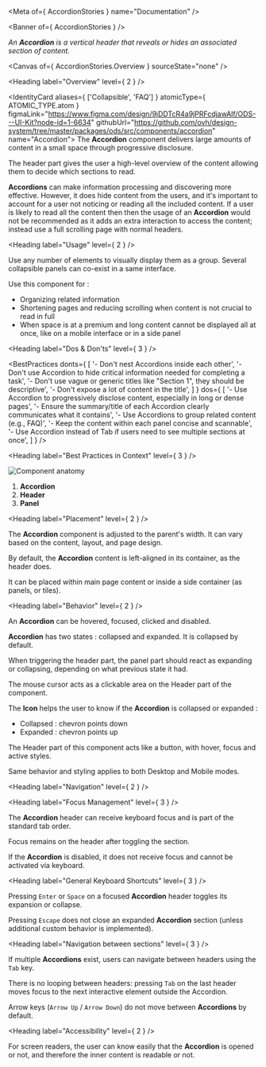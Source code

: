 
<Meta of={ AccordionStories } name="Documentation" />

<Banner of={ AccordionStories } />

_An **Accordion** is a vertical header that reveals or hides an associated section of content._

<Canvas of={ AccordionStories.Overview } sourceState="none" />

<Heading label="Overview" level={ 2 } />

<IdentityCard aliases={ ['Collapsible', 'FAQ'] }
              atomicType={ ATOMIC_TYPE.atom }
              figmaLink="https://www.figma.com/design/9jDDTcR4a9jPRFcdjawAlf/ODS---UI-Kit?node-id=1-6634"
              githubUrl="https://github.com/ovh/design-system/tree/master/packages/ods/src/components/accordion"
              name="Accordion">
  The **Accordion** component delivers large amounts of content in a small space through progressive disclosure.

  The header part gives the user a high-level overview of the content allowing them to decide which sections to
  read.

  **Accordions** can make information processing and discovering more effective. However, it does hide content
  from the users, and it\'s important to account for a user not noticing or reading all the included content. If a user
  is likely to read all the content then then the usage of an **Accordion** would not be recommended as it adds an extra
  interaction to access the content; instead use a full scrolling page with normal headers.
</IdentityCard>

<Heading label="Usage" level={ 2 } />

Use any number of elements to visually display them as a group.
Several collapsible panels can co-exist in a same interface.

Use this component for :
* Organizing related information
* Shortening pages and reducing scrolling when content is not crucial to read in full
* When space is at a premium and long content cannot be displayed all at once, like on a mobile interface or in a side panel

<Heading label="Dos & Don'ts" level={ 3 } />

<BestPractices
  donts={ [
    '- Don\'t nest Accordions inside each other',
    '- Don\'t use Accordion to hide critical information needed for completing a task',
    '- Don\'t use vague or generic titles like "Section 1", they should be descriptive',
    '- Don\'t expose a lot of content in the title',
  ] }
  dos={ [
    '- Use Accordion to progressively disclose content, especially in long or dense pages',
    '- Ensure the summary/title of each Accordion clearly communicates what it contains',
    '- Use Accordions to group related content (e.g., FAQ)',
    '- Keep the content within each panel concise and scannable',
    '- Use Accordion instead of Tab if users need to see multiple sections at once',
  ] }
/>

<Heading label="Best Practices in Context" level={ 3 } />

![Component anatomy](components/accordion/anatomy.png "Component anatomy")

1. **Accordion**
2. **Header**
3. **Panel**

<Heading label="Placement" level={ 2 } />

The **Accordion** component is adjusted to the parent's width. It can vary based on the content, layout, and page design.

By default, the **Accordion** content is left-aligned in its container, as the header does.

It can be placed within main page content or inside a side container (as panels, or tiles).

<Heading label="Behavior" level={ 2 } />

An **Accordion** can be hovered, focused, clicked and disabled.

**Accordion** has two states : collapsed and expanded. It is collapsed by default.

When triggering the header part, the panel part should react as expanding or collapsing, depending on what previous
state it had.

The mouse cursor acts as a clickable area on the Header part of the component.

The **Icon** helps the user to know if the **Accordion** is collapsed or expanded :
  * Collapsed : chevron points down
  * Expanded : chevron points up

The Header part of this component acts like a button, with hover, focus and active styles.

Same behavior and styling applies to both Desktop and Mobile modes.

<Heading label="Navigation" level={ 2 } />

<Heading label="Focus Management" level={ 3 } />

The **Accordion** header can receive keyboard focus and is part of the standard tab order.

Focus remains on the header after toggling the section.

If the **Accordion** is disabled, it does not receive focus and cannot be activated via keyboard.

<Heading label="General Keyboard Shortcuts" level={ 3 } />

Pressing `Enter` or `Space` on a focused **Accordion** header toggles its expansion or collapse.

Pressing `Escape` does not close an expanded **Accordion** section (unless additional custom behavior is implemented).

<Heading label="Navigation between sections" level={ 3 } />

If multiple **Accordions** exist, users can navigate between headers using the `Tab` key.

There is no looping between headers: pressing `Tab` on the last header moves focus to the next interactive element outside the Accordion.

Arrow keys (`Arrow Up` / `Arrow Down`) do not move between **Accordions** by default.

<Heading label="Accessibility" level={ 2 } />

For screen readers, the user can know easily that the **Accordion** is opened or not, and therefore the inner content is readable or not.
